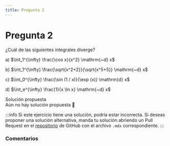```yaml
---
title: Pregunta 2
---
```



# Pregunta 2

<div className="exercise">
¿Cuál de las siguientes integrales diverge?

a) $\int_1^{\infty} \frac{\cos x}{x^2} \mathrm{~d} x$

b) $\int_1^{\infty} \frac{\sqrt{x^2+2}}{\sqrt{x^5+5}} \mathrm{~d} x$

c) $\int_0^{\infty} \frac{\sin (1 / x)}{\exp (x)} \mathrm{d} x$

d) $\int_e^{\infty} \frac{1}{x \ln x} \mathrm{~d} x$
</div>

<MDXDetails>
<summary>Solución propuesta</summary>

<div className="exercise">
Aún no hay solución propuesta 🥲
</div>

:::info
Si este ejercicio tiene una solución, podría estar incorrecta. Si deseas proponer una solución alternativa, manda tu solución abriendo
un Pull Request en el [repositorio](https://github.com/crow-rojas/apuntes-fundamentals/pulls) de GitHub con el archivo
`.mdx` correspondiente.
:::

</MDXDetails>

### Comentarios

<Disqus
  url="https://crow-rojas.github.io/apuntes-fundamentals/docs/mathematics/calculus-1-2-3/exercises/2023-2/p02"
  identifier="docs/mathematics/calculus-1-2-3/exercises/2023-2/p02"
  title="2023-2 Cálculo I, II y III - Pregunta 02"
/>
